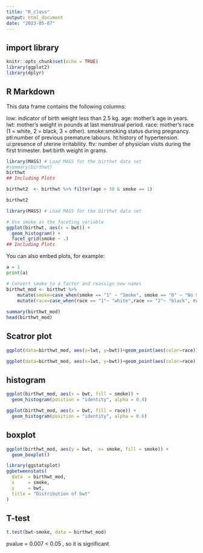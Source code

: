 ```yaml
---
title: "R_class"
output: html_document
date: "2023-05-07"
---
```


## import library

```r
knitr::opts_chunk$set(echo = TRUE)
library(ggplot2)
library(dplyr)
```

## R Markdown

This data frame contains the following columns:

low: indicator of birth weight less than 2.5 kg.
age: mother's age in years.
lwt: mother's weight in pounds at last menstrual period.
race: mother's race (1 = white, 2 = black, 3 = other).
smoke:smoking status during pregnancy.
ptl:number of previous premature labours.
ht:history of hypertension.
ui:presence of uterine irritability.
ftv: number of physician visits during the first trimester.
bwt:birth weight in grams.
```r
library(MASS) # Load MASS for the birthwt data set
#summary(birthwt)
birthwt
## Including Plots
```
```r

birthwt2  <- birthwt %>% filter(age > 30 & smoke == 1)

birthwt2

```

```r
library(MASS) # Load MASS for the birthwt data set

# Use smoke as the faceting variable
ggplot(birthwt, aes(x = bwt)) +
  geom_histogram() +
  facet_grid(smoke ~ .)
## Including Plots
```
You can also embed plots, for example:



```python
a = 1
print(a)
```



```r
# Convert smoke to a factor and reassign new names
birthwt_mod <- birthwt %>% 
    mutate(smoke=case_when(smoke == "1" ~ "Smoke", smoke == "0" ~ "No Smoke")) %>%
    mutate(race=case_when(race == "1"~ "white",race == "2"~ "black", race == "3"~ "other"))
           
summary(birthwt_mod)
head(birthwt_mod)

```

## Scatror plot
```r

ggplot(data=birthwt_mod, aes(x=lwt, y=bwt))+geom_point(aes(color=race))+  geom_smooth(method = lm)

ggplot(data=birthwt_mod, aes(x=lwt, y=bwt))+geom_point(aes(color=race))+  geom_smooth()

```

## histogram
```r

ggplot(birthwt_mod, aes(x = bwt, fill = smoke)) +
  geom_histogram(position = "identity", alpha = 0.4)

ggplot(birthwt_mod, aes(x = bwt, fill = race)) +
  geom_histogram(position = "identity", alpha = 0.6)
```

## boxplot
```r

ggplot(birthwt_mod, aes(y = bwt,  x= smoke, fill = smoke)) +
  geom_boxplot()

```
```r
library(ggstatsplot)
ggbetweenstats(
  data  = birthwt_mod,
  x     = smoke,
  y     = bwt,
  title = "Distribution of bwt"
)

```


## T-test
```r
t.test(bwt~smoke, data = birthwt_mod)

```
pvalue = 0.007 < 0.05 , so it is significant
